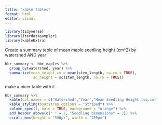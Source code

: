```yaml
---
title: "kable tables"
format: html
editor: visual
---
```


```r
library(tidyverse)
library(lterdatasampler)
library(kableExtra)
```

Create a summary table of mean maple seedling height (cm\^2) by watershed AND year

```r

hbr_summary <- hbr_maples %>% 
  group_by(watershed, year) %>%
  summarize(mean_height_cm = mean(stem_length, na.rm = TRUE), 
             sd_height = sd(stem_length, na.rm = TRUE))
```

make a nicer table with it

```r

hbr_summary %>%
  kable(col.names = c("Watershed","Year","Mean Seedling Height (sq.cm)", "SD Seedling Height (sq. cm)")) %>%
  kable_styling(bootstrap_options = "striped") %>% 
  column_spec(1, bold = TRUE, background = "orange") %>% 
  add_header_above(c(" " = 2, "Seedling dimensions" = 2)) %>% 
  scroll_box(height = "500px", width = "700px")
```
